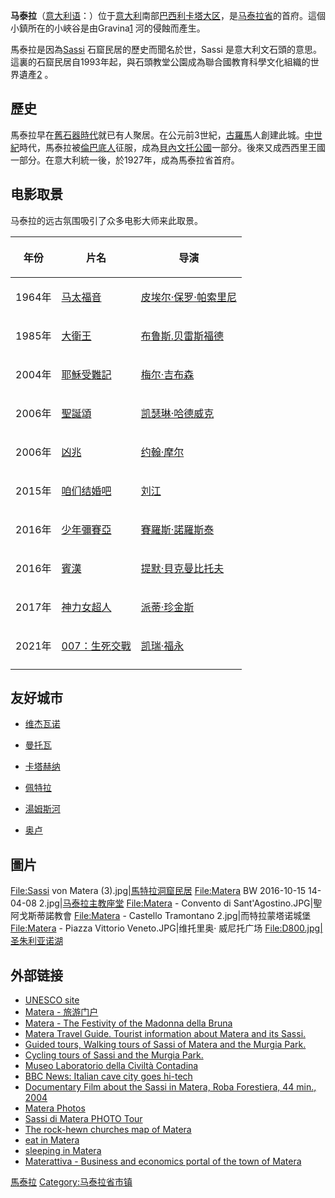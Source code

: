 {{Infobox Italian comune
| img_coa           = Matera-Stemma.svg
| official_name     = Comune di Matera
| latd  = 40 |latm  = 40 |lats  =  |latNS  = N
| longd = 16 |longm = 36 |longs =   |longEW = E 
| name              = 马泰拉
| region            = [[巴西利卡塔大区|巴西利卡塔大区]]
| province          = [[马泰拉省|马泰拉省]]
| elevation_m       = 401
| area_total_km2    = 387.4
| population_as_of  = 2012年
| population_total  = 60,023
| population_density_km2 = 147,1
| timezone          = [[欧洲中部时间|CET]]、[[UTC|UTC]]+1
| coordinates       = {{coord|40|40|N|16|36|E}}
| telephone         = 0835
| postalcode        = 75100
| gentilic          =
| image_skyline     = View of Matera.jpg
| imagesize         = 250px
| website           = [http://www.comune.matera.it www.comune.matera.it]
}}
'''马泰拉'''（[[意大利语|意大利语]]：'''{{lang|it|Matera}}'''）位于[[意大利|意大利]]南部[[巴西利卡塔大区|巴西利卡塔大区]]，是[[马泰拉省|马泰拉省]]的首府。這個小鎮所在的小峽谷是由Gravina[https://en.wikipedia.org/wiki/Gravina_%28river%29] 河的侵蝕而產生。

馬泰拉是因為[[馬特拉洞窟民居|Sassi]] 石窟民居的歷史而聞名於世，Sassi 是意大利文石頭的意思。這裏的石窟民居自1993年起，與石頭教堂公園成為聯合國教育科學文化組織的世界遺產[http://whc.unesco.org/en/list/670] {{Wayback|url=http://whc.unesco.org/en/list/670 |date=20170711132514 }}。

==歷史==
馬泰拉早在[[舊石器時代|舊石器時代]]就已有人聚居。在公元前3世紀，[[古羅馬|古羅馬]]人創建此城。[[中世紀|中世紀]]時代，馬泰拉被[[倫巴底人|倫巴底人]]征服，成為[[貝內文托公國|貝內文托公國]]一部分。後來又成西西里王國一部分。在意大利統一後，於1927年，成為馬泰拉省首府。

==电影取景==
马泰拉的远古氛围吸引了众多电影大师来此取景。
{|class="wikitable"
!年份
!片名
!导演
|-
|1964年
|[[马太福音_(1964年電影)|马太福音]]
|[[皮埃尔·保罗·帕索里尼|皮埃尔·保罗·帕索里尼]]
|-
|1985年
|[[大衛王_(電影)|大衛王]]
|[[布鲁斯.贝雷斯福德|布鲁斯.贝雷斯福德]]
|-
|2004年
|[[耶穌受難記|耶穌受難記]]
|[[梅尔·吉布森|梅尔·吉布森]]
|-
|2006年
|[[聖誕頌_(電影)|聖誕頌]]
|[[凯瑟琳·哈德威克|凯瑟琳·哈德威克]]
|-
|2006年
|[[凶兆_(2006年電影)|凶兆]]
|[[约翰·摩尔|约翰·摩尔]]
|-
|2015年
|[[咱们结婚吧_(电影)|咱们结婚吧]] 
|[[刘江_(导演)|刘江]]
|-
|2016年
|[[少年彌賽亞|少年彌賽亞]]
|[[賽羅斯·諾羅斯泰|賽羅斯·諾羅斯泰]]
|-
|2016年
|[[賓漢_(2016年電影)|賓漢]]
|[[提默·貝克曼比托夫|提默·貝克曼比托夫]]
|-
|2017年
|[[神力女超人_(2017年電影)|神力女超人]]
|[[派蒂·珍金斯|派蒂·珍金斯]]
|-
|2021年
|[[007：生死交戰|007：生死交戰]]
|[[凯瑞·福永|凯瑞·福永]]
|-
|}

==友好城市==
* {{flagicon|ITA}} [[维杰瓦诺|维杰瓦诺]]
* {{flagicon|ITA}} [[曼托瓦|曼托瓦]]
* {{flagicon|COL}} [[卡塔赫纳_(哥伦比亚)|卡塔赫纳]]
* {{flagicon|JOR}} [[佩特拉|佩特拉]]
* {{flagicon|USA}} [[湯姆斯河|湯姆斯河]]
* {{flagicon|FIN}} [[奥卢|奥卢]]

==圖片==
<gallery>
File:Sassi von Matera (3).jpg|[[馬特拉洞窟民居|馬特拉洞窟民居]]
File:Matera BW 2016-10-15 14-04-08 2.jpg|[[马泰拉主教座堂|马泰拉主教座堂]]
File:Matera - Convento di Sant'Agostino.JPG|聖阿戈斯蒂諾教會
File:Matera - Castello Tramontano 2.jpg|而特拉蒙塔诺城堡
File:Matera - Piazza Vittorio Veneto.JPG|维托里奥· 威尼托广场
File:D800.jpg|圣朱利亚诺湖
</gallery>

== 外部链接 ==
{{Commons|Matera}}
* [http://whc.unesco.org/sites/670.htm UNESCO site]
* [https://www.sassidimatera.net/ Matera - 旅游门户]
* [http://www.festadellabruna.it Matera - The Festivity of the Madonna della Bruna]
* [http://www.sassiweb.it/  Matera Travel Guide. Tourist information about Matera and its Sassi.]
* [http://www.ferulaviaggi.it/  Guided tours, Walking tours of Sassi of Matera and the Murgia Park.]
* [http://www.bikebasilicata.it/  Cycling tours of Sassi and the Murgia Park.]
* [http://www.museolaboratorio.it/ Museo Laboratorio della Civiltà Contadina]
* [http://news.bbc.co.uk/1/hi/world/europe/4616480.stm BBC News: Italian cave city goes hi-tech]
* [http://www.ilmarefilm.org/archive/roba_archiv_E.html Documentary Film about the Sassi in Matera, Roba Forestiera, 44 min., 2004]
* [https://web.archive.org/web/20121103084220/http://worldphototour.net/photo/matera/ Matera Photos]
* [http://www.sassiphoto.com Sassi di Matera PHOTO Tour] {{Wayback|url=http://www.sassiphoto.com/ |date=20081007092542 }}
* [http://maps.google.it/maps/ms?ie=UTF8&hl=it&msa=0&msid=109334485025066719914.0000011237b231a3d2a72&num=100&start=0&ll=40.634278,16.597939&spn=0.2311,0.429153&t=h&z=12&om=1 The rock-hewn churches map of Matera]
* [http://www.emgoing.com/basilicata/matera/matera/mangiare/mostra/elenco-mangiare/ eat in Matera]{{dead link|date=2018年5月 |bot=InternetArchiveBot |fix-attempted=yes }}
* [http://www.emgoing.com/basilicata/matera/matera/dormire/mostra/elenco-dormire/ sleeping in Matera]{{dead link|date=2018年5月 |bot=InternetArchiveBot |fix-attempted=yes }}
* [https://web.archive.org/web/20080905200648/http://www.materattiva.it/ Materattiva - Business and economics portal of the town of Matera {{it icon}}]

{{馬泰拉省市鎮}}

{{Authority control}}

[[Category:馬泰拉|]]
[[Category:马泰拉省市镇|Category:马泰拉省市镇]]